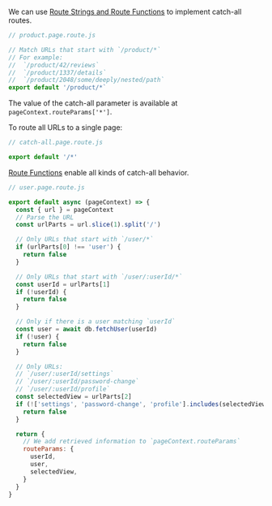 
We can use [Route Strings and Route Functions](/route-strings-and-route-functions) to implement catch-all routes.

```js
// product.page.route.js

// Match URLs that start with `/product/*`
// For example:
//  `/product/42/reviews`
//  `/product/1337/details`
//  `/product/2048/some/deeply/nested/path`
export default '/product/*`
```

The value of the catch-all parameter is available at `pageContext.routeParams['*']`.

To route all URLs to a single page:

```js
// catch-all.page.route.js

export default '/*'
```

[Route Functions](/route-function) enable all kinds of catch-all behavior.

```js
// user.page.route.js

export default async (pageContext) => {
  const { url } = pageContext
  // Parse the URL
  const urlParts = url.slice(1).split('/')

  // Only URLs that start with `/user/*`
  if (urlParts[0] !== 'user') {
    return false
  }

  // Only URLs that start with `/user/:userId/*`
  const userId = urlParts[1]
  if (!userId) {
    return false
  }

  // Only if there is a user matching `userId`
  const user = await db.fetchUser(userId)
  if (!user) {
    return false
  }

  // Only URLs:
  // `/user/:userId/settings`
  // `/user/:userId/password-change`
  // `/user/:userId/profile`
  const selectedView = urlParts[2]
  if (!['settings', 'password-change', 'profile'].includes(selectedView)) {
    return false
  }

  return {
    // We add retrieved information to `pageContext.routeParams`
    routeParams: {
      userId,
      user,
      selectedView,
    }
  }
}
```

